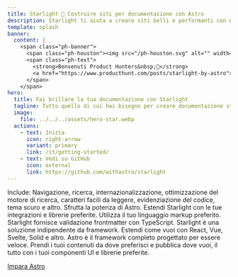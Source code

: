 ```yaml
---
title: Starlight 🌟 Costruire siti per documentazione con Astro
description: Starlight ti aiuta a creare siti belli e performanti con Astro.
template: splash
banner:
  content: |
    <span class="ph-banner">
      <span class="ph-houston"><img src="/ph-houston.svg" alt="" width="72" height="72"/></span>
      <span class="ph-text">
        <strong>Benvenuti Product Hunters&nbsp;👋</strong>
        <a href="https://www.producthunt.com/posts/starlight-by-astro">Siamo live ora!</a>
      </span>
    </span>
hero:
  title: Fai brillare la tua documentazione con Starlight
  tagline: Tutto quello di cui hai bisogno per creare documentazione stellare. Veloce, accessibile e facile da usare.
  image:
    file: ../../../assets/hero-star.webp
  actions:
    - text: Inizia
      icon: right-arrow
      variant: primary
      link: /it/getting-started/
    - text: Vedi su GitHub
      icon: external
      link: https://github.com/withastro/starlight
---
```



<CardGrid stagger>
	<Card title="Documentazione che delizia" icon="open-book">
		Include: Navigazione, ricerca, internazionalizzazione, ottimizzazione del
		motore di ricerca, caratteri facili da leggere, evidenziazione del codice,
		tema scuro e altro.
	</Card>
	<Card title="Basato su Astro" icon="rocket">
		Sfrutta la potenza di Astro. Estendi Starlight con le tue integrazioni e
		librerie preferite.
	</Card>
	<Card title="Markdown, Markdoc, e MDX" icon="document">
		Utilizza il tuo linguaggio markup preferito. Starlight fornisce validazione
		frontmatter con TypeScript.
	</Card>
	<Card title="Utilizza i tuoi componenti UI" icon="puzzle">
		Starlight è una soluzione indipendente da framework. Estendi come vuoi con
		React, Vue, Svelte, Solid e altro.
	</Card>
</CardGrid>

<AboutAstro title="Sviluppato da">
Astro è il framework completo progettato per essere veloce.
Prendi i tuoi contenuti da dove preferisci e pubblica dove vuoi, il tutto con i tuoi componenti UI e librerie preferite.

[Impara Astro](https://astro.build/)

</AboutAstro>
